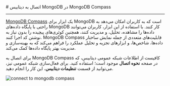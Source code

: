 

<Layout>
<Head>
<title>مستندات اتصال به MongoDB با MongoDB Compass - لیارا</title>
</Head>
# اتصال به دیتابیس MongoDB در MongoDB Compass
<hr className="mb-2" />

<a href="https://www.mongodb.com/products/tools/compass" className="text-[#2196f3] ">MongoDB Compass</a> یک ابزار برای MongoDB است که به کاربران امکان می‌دهد به راحتی با پایگاه داده‌های MongoDB کار کنند. با استفاده از این ابزار، کاربران می‌توانند داده‌ها را مشاهده، تحلیل، و مدیریت کنند، همچنین کوئری‌های پیچیده را بدون نیاز به نوشتن کد اجرا کنند. MongoDB Compass قابلیت‌های متعددی از جمله نمایش ساختار داده‌ها، شاخص‌ها، و ابزارهای تجزیه و تحلیل عملکرد را فراهم می‌کند که به بهینه‌سازی و مدیریت بهتر پایگاه داده‌ها کمک می‌کند.

<div className="h-2" />

برای اتصال به MongoDB Compass کافیست از اطلاعات شبکه عمومی دیتابیس، که در صفحه <b>نحوه اتصال</b> موجود است؛ استفاده کنید.
برای فعال‌سازی شبکه عمومی نیز، می‌توانید از قسمت <b>تنظیمات دیتابیس</b>، این کار را انجام دهید.
<div className="h-4" />

<img
  src="https://files.liara.ir/docs/mongodb/connect-to-mongodb-database-with-mongodb-compass.gif"
  alt="connect to mongodb compass"
/>

</Layout>